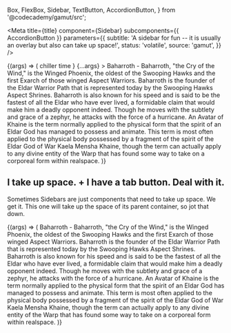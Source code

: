   Box,
  FlexBox,
  Sidebar,
  TextButton,
  AccordionButton,
} from '@codecademy/gamut/src';

<Meta
  title={title}
  component={Sidebar}
  subcomponents={{ AccordionButton }}
  parameters={{
    subtitle:
      'A sidebar for fun -- it is usually an overlay but also can take up space!',
    status: 'volatile',
    source: 'gamut',
  }}
/>

<Canvas>
  <Story name="Sidebar">
    {(args) => (
      <Box height="20rem">
        <Sidebar
          overlay
          button={
            <TextButton height={'5rem'} width={'5rem'}>
              chiller time
            </TextButton>
          }
          {...args}
        >
          Baharroth - Baharroth, "the Cry of the Wind," is the Winged Phoenix,
          the oldest of the Swooping Hawks and the first Exarch of those winged
          Aspect Warriors. Baharroth is the founder of the Eldar Warrior Path
          that is represented today by the Swooping Hawks Aspect Shrines.
          Baharroth is also known for his speed and is said to be the fastest of
          all the Eldar who have ever lived, a formidable claim that would make
          him a deadly opponent indeed. Though he moves with the subtlety and
          grace of a zephyr, he attacks with the force of a hurricane.
        </Sidebar>
        <FlexBox>
          An Avatar of Khaine is the term normally applied to the physical form
          that the spirit of an Eldar God has managed to possess and animate.
          This term is most often applied to the physical body possessed by a
          fragment of the spirit of the Eldar God of War Kaela Mensha Khaine,
          though the term can actually apply to any divine entity of the Warp
          that has found some way to take on a corporeal form within realspace.
        </FlexBox>
      </Box>
    )}
  </Story>
</Canvas>

<Props story="Sidebar" />

## I take up space. + I have a tab button. Deal with it.

Sometimes Sidebars are just components that need to take up space. We get it. This one will take up the space of its parent container, so jot that down.

<Canvas>
  <Story name="Sidebar that takes up space">
    {(args) => (
      <FlexBox height="20rem">
        <Sidebar expanded={true} {...args}>
          Baharroth - Baharroth, "the Cry of the Wind," is the Winged Phoenix,
          the oldest of the Swooping Hawks and the first Exarch of those winged
          Aspect Warriors. Baharroth is the founder of the Eldar Warrior Path
          that is represented today by the Swooping Hawks Aspect Shrines.
          Baharroth is also known for his speed and is said to be the fastest of
          all the Eldar who have ever lived, a formidable claim that would make
          him a deadly opponent indeed. Though he moves with the subtlety and
          grace of a zephyr, he attacks with the force of a hurricane.
        </Sidebar>
        <FlexBox>
          An Avatar of Khaine is the term normally applied to the physical form
          that the spirit of an Eldar God has managed to possess and animate.
          This term is most often applied to the physical body possessed by a
          fragment of the spirit of the Eldar God of War Kaela Mensha Khaine,
          though the term can actually apply to any divine entity of the Warp
          that has found some way to take on a corporeal form within realspace.
        </FlexBox>
      </FlexBox>
    )}
  </Story>
</Canvas>
